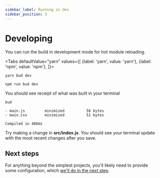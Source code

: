 ```yaml
---
sidebar_label: Running in dev
sidebar_position: 3
---
```



# Developing

You can run the build in development mode for hot module reloading.

<Tabs
  defaultValue="yarn"
  values={[
    {label: 'yarn', value: 'yarn'},
    {label: 'npm', value: 'npm'},
  ]}>
  <TabItem value="yarn">

    yarn bud dev

  </TabItem>
  <TabItem value="npm">

    npm run bud dev

  </TabItem>
</Tabs>

You should see receipt of what was built in your terminal

```shell {3} title='$ bud build'
bud

- main.js         minimized          56 bytes
- main.css        minimized          51 bytes

Compiled in 486ms
```

Try making a change in **src/index.js**. You should see your terminal update with the most recent changes after you save.

## Next steps

For anything beyond the simplest projects, you'll likely need to provide some configuration, which [we'll do in the next step](/guide/getting-started/config).
